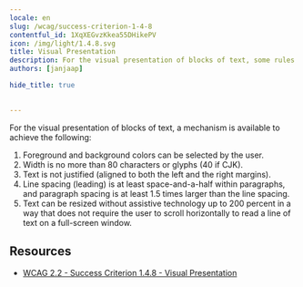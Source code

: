 ```yaml
---
locale: en
slug: /wcag/success-criterion-1-4-8
contentful_id: 1XqXEGvzKkea55DHikePV
icon: /img/light/1.4.8.svg
title: Visual Presentation
description: For the visual presentation of blocks of text, some rules apply.
authors: [janjaap]

hide_title: true

	
---
```


<Hero
  title="Visual Presentation"
  icon="/img/light/1.4.8.svg"
  prefix="Success Criterion 1.4.8"
  suffix="Level AAA"
/>

For the visual presentation of blocks of text, a mechanism is available to achieve the following:

1. Foreground and background colors can be selected by the user.
2. Width is no more than 80 characters or glyphs (40 if CJK).
3. Text is not justified (aligned to both the left and the right margins).
4. Line spacing (leading) is at least space-and-a-half within paragraphs, and paragraph spacing is at least 1.5 times larger than the line spacing.
5. Text can be resized without assistive technology up to 200 percent in a way that does not require the user to scroll horizontally to read a line of text on a full-screen window.

## Resources

- [WCAG 2.2 - Success Criterion 1.4.8 - Visual Presentation](https://www.w3.org/TR/WCAG22/#visual-presentation)